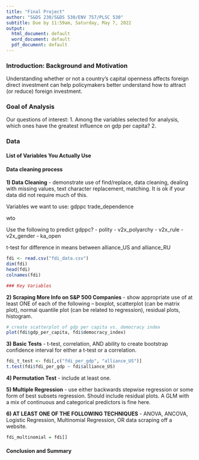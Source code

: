 ```yaml
---
title: "Final Project"
author: "S&DS 230/S&DS 530/ENV 757/PLSC 530"
subtitle: Due by 11:59am, Saturday, May 7, 2022
output:
  html_document: default
  word_document: default
  pdf_document: default
---
```


### Introduction: Background and Motivation

Understanding whether or not a country’s capital openness affects foreign direct investment can help policymakers better understand how to attract (or reduce) foreign investment.

### Goal of Analysis

Our questions of interest:
1. Among the variables selected for analysis, which ones have the greatest influence on gdp per capita?
2. 

### Data


#### List of Variables You Actually Use

#### Data cleaning process


**1)  Data Cleaning** - demonstrate use of find/replace, data cleaning, dealing with missing 
values, text character replacement, matching.  It is ok if your data did not require much of 
this.

Variables we want to use: 
gdppc
trade_dependence

wto

Use the following to predict gdppc?
- polity
- v2x_polyarchy
- v2x_rule
- v2x_gender
- ka_open

t-test for difference in means between alliance_US and alliance_RU

```r
fdi <- read.csv("fdi_data.csv")
dim(fdi)
head(fdi)
colnames(fdi)

### Key Variables


```

**2)  Scraping More Info on S&P 500 Companies** - show appropriate use of at least ONE of each of the following – boxplot, 
scatterplot (can be matrix plot), normal quantile plot (can be related to regression), 
residual plots, histogram.

```r
# create scatterplot of gdp per capita vs. democracy index
plot(fdi$gdp_per_capita, fdi$democracy_index)
```

**3)  Basic Tests** - t-test, correlation, AND ability to create bootstrap confidence interval for 
either a t-test or a correlation.

```r
fdi_t_test <- fdi[,c("fdi_per_gdp", "alliance_US")]
t.test(fdi$fdi_per_gdp ~ fdi$alliance_US)


```

**4)  Permutation Test** - include at least one.

**5)  Multiple Regression** - use either backwards stepwise regression or some form of best 
subsets regression.  Should include residual plots.  A GLM with a mix of continuous and 
categorical predictors is fine here.

**6)  AT LEAST ONE OF THE FOLLOWING TECHNIQUES** - ANOVA, ANCOVA, Logistic 
Regression, Multinomial Regression, OR data scraping off a website.

```r
fdi_multinomial = fdi[]
```

####  Conclusion and Summary